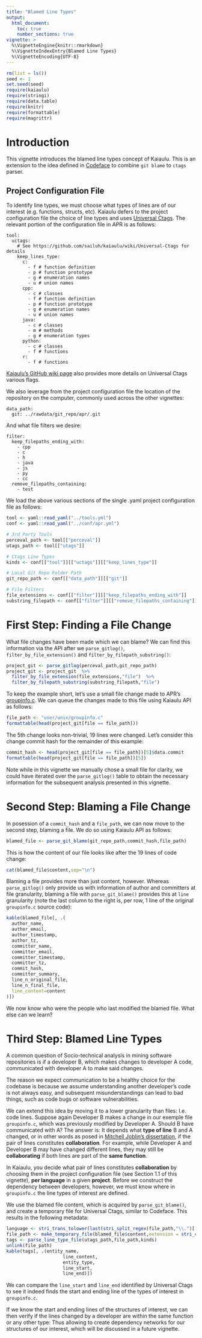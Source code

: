 ```yaml
---
title: "Blamed Line Types"
output: 
  html_document:
    toc: true
    number_sections: true
vignette: >
  %\VignetteEngine{knitr::rmarkdown}
  %\VignetteIndexEntry{Blamed Line Types}
  %\VignetteEncoding{UTF-8}
---
```


```r
rm(list = ls())
seed <- 1
set.seed(seed)
require(kaiaulu)
require(stringi)
require(data.table)
require(knitr)
require(formattable)
require(magrittr)
```

# Introduction

This vignette introduces the blamed line types concept of Kaiaulu. This is an extension to the idea defined in [Codeface](https://github.com/siemens/codeface) to combine `git blame` to `ctags` parser. 

## Project Configuration File

To identify line types, we must choose what types of lines are of our interest (e.g. functions, structs, etc). Kaiaulu defers to the project configuration file the choice of line types and uses [Universal Ctags](https://github.com/universal-ctags/ctags). The relevant portion of the configuration file in APR is as follows:

```
tool:
  uctags:
    # See https://github.com/sailuh/kaiaulu/wiki/Universal-Ctags for details
    keep_lines_type:
      c:
        - f # function definition
        - p # function prototype
        - g # enumeration names
        - u # union names
      cpp:
        - c # classes
        - f # function definition
        - p # function prototype
        - g # enumeration names
        - u # union names
      java:
        - c # classes
        - m # methods
        - g # enumeration types
      python:
        - c # classes
        - f # functions
      r:
        - f # functions
```

[Kaiaulu's GitHub wiki page](https://github.com/sailuh/kaiaulu/wiki/Universal-Ctags) also provides more details on Universal Ctags various flags. 

We also leverage from the project configuration file the location of the repository on the computer, commonly used across the other vignettes:

```
data_path:
  git: ../rawdata/git_repo/apr/.git
```

And what file filters we desire:

```
filter:
  keep_filepaths_ending_with:
    - cpp
    - c
    - h
    - java
    - js
    - py
    - cc
  remove_filepaths_containing:
    - test
```

We load the above various sections of the single .yaml project configuration file as follows:

```r
tool <- yaml::read_yaml("../tools.yml")
conf <- yaml::read_yaml("../conf/apr.yml")

# 3rd Party Tools
perceval_path <- tool[["perceval"]]
utags_path <- tool[["utags"]]

# Ctags Line Types
kinds <- conf[["tool"]][["uctags"]][["keep_lines_type"]]

# Local Git Repo Folder Path
git_repo_path <- conf[["data_path"]][["git"]]

# File Filters
file_extensions <- conf[["filter"]][["keep_filepaths_ending_with"]]
substring_filepath <- conf[["filter"]][["remove_filepaths_containing"]]
```


# First Step: Finding a File Change

What file changes have been made which we can blame? We can find this information via the API after we `parse_gitlog()`, `filter_by_file_extension()` and `filter_by_filepath_substring()`:

```r
project_git <- parse_gitlog(perceval_path,git_repo_path)
project_git <- project_git  %>%
  filter_by_file_extension(file_extensions,"file")  %>% 
  filter_by_filepath_substring(substring_filepath,"file")
```

To keep the example short, let's use a small file change made to APR's [groupinfo.c](https://github.com/apache/apr/blob/trunk/user/unix/groupinfo.c). We can queue the changes made to this file using Kaiaulu API as follows:

```r
file_path <- "user/unix/groupinfo.c"
formattable(head(project_git[file == file_path]))
```
The 5th change looks non-trivial, 19 lines were changed. Let's consider this change commit hash for the remainder of this example:

```r
commit_hash <- head(project_git[file == file_path])[5]$data.commit
formattable(head(project_git[file == file_path])[5])
```

Note while in this vignette we manually chose a small file for clarity, we could have iterated over the `parse_gitlog()` table to obtain the necessary information for the subsequent analysis presented in this vignette. 

# Second Step: Blaming a File Change

In posession of a `commit_hash` and a `file_path`, we can now move to the second step, blaming a file. We do so using Kaiaulu API as follows:

```r
blamed_file <- parse_git_blame(git_repo_path,commit_hash,file_path)
```

This is how the content of our file looks like after the 19 lines of code change: 

```r
cat(blamed_file$content,sep="\n")
```

Blaming a file provides more than just content, however. Whereas `parse_gitlog()` only provide us with information of author and committers at file granularity, blaming a file with `parse_git_blame()` provides this at `line` granularity (note the last column to the right is, per row, 1 line of the original `groupinfo.c` source code):

```r
kable(blamed_file[, .(
  author_name,
  author_email,
  author_timestamp,
  author_tz,
  committer_name,
  committer_email,
  committer_timestamp,
  committer_tz,
  commit_hash,
  committer_summary,
  line_n_original_file,
  line_n_final_file,
  line_content=content
)])
```


We now know who were the people who last modified the blamed file. What else can we learn?

# Third Step: Blamed Line Types

A common question of Socio-technical analysis in mining software repositories is if a developer B, which makes changes to developer A code, communicated with developer A to make said changes.

The reason we expect communication to be a healthy choice for the codebase is because we assume understanding another developer's code is not always easy, and subsequent misunderstandings can lead to bad things, such as code bugs or software vulnerabilities.

We can extend this idea by moving it to a lower granularity than files: I.e. code lines. Suppose again Developer B makes a change in our exemple file `groupinfo.c`, which was previously modified by Developer A. Should B have communicated with A? The answer is: It depends what **type of line** B and A changed, or in other words as posed in [Mitchell Joblin's dissertation](https://www.infosun.fim.uni-passau.de/spl/theses/MitchellJoblinDiss.pdf), if the pair of lines constitutes **collaboration**. For example, while Developer A and Developer B may have changed different lines, they may still be **collaborating** if both lines are part of the **same function**.

In Kaiaulu, you decide what pair of lines constitutes **collaboration** by choosing them in the project configuration file (see Section 1.1 of this vignette), **per language** in a given **project**. Before we construct the dependency between developers, however, we must know where in `groupinfo.c` the line types of interest are defined.

We use the blamed file content, which is acquired by `parse_git_blame()`, and create a temporary file for Universal Ctags, similar to Codeface. This results in the following metadata:

```r
language <- stri_trans_tolower(last(stri_split_regex(file_path,"\\.")[[1]]))
file_path <- make_temporary_file(blamed_file$content,extension = stri_c(".",language,collapse=""))
tags <- parse_line_type_file(utags_path,file_path,kinds)
unlink(file_path)
kable(tags[, .(entity_name,
                     line_content,
                     entity_type,
                     line_start,
                     line_end)])
```


We can compare the `line_start` and `line_end` identified by Universal Ctags to see it indeed finds the start and ending line of the types of interest in `groupinfo.c`. 

If we know the start and ending lines of the structures of interest, we can then verify if the lines changed by a developer are within the same function or any other type: Thus allowing to create dependency networks for our structures of our interest, which will be discussed in a future vignette.
